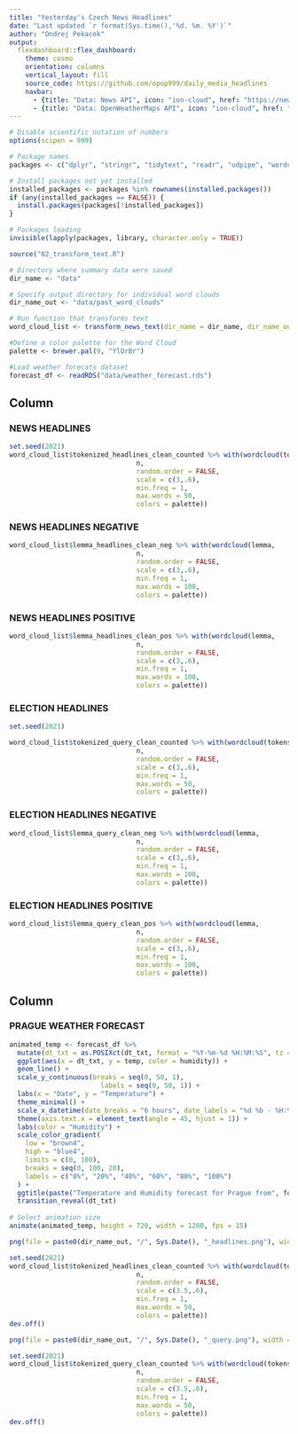 ```yaml
---
title: "Yesterday's Czech News Headlines"
date: "Last updated `r format(Sys.time(),'%d. %m. %Y')`"
author: "Ondrej Pekacek"
output: 
  flexdashboard::flex_dashboard:
    theme: cosmo
    orientation: columns
    vertical_layout: fill
    source_code: https://github.com/opop999/daily_media_headlines
    navbar:
      - {title: "Data: News API", icon: "ion-cloud", href: "https://newsapi.org/"}
      - {title: "Data: OpenWeatherMaps API", icon: "ion-cloud", href: "https://openweathermap.org/api"}
---
```


```r
# Disable scientific notation of numbers
options(scipen = 999)

# Package names
packages <- c("dplyr", "stringr", "tidytext", "readr", "udpipe", "wordcloud", "gganimate", "gifski")

# Install packages not yet installed
installed_packages <- packages %in% rownames(installed.packages())
if (any(installed_packages == FALSE)) {
  install.packages(packages[!installed_packages])
}

# Packages loading
invisible(lapply(packages, library, character.only = TRUE))

source("02_transform_text.R")

# Directory where summary data were saved
dir_name <- "data"

# Specify output directory for individual word clouds
dir_name_out <- "data/past_word_clouds"

# Run function that transforms text
word_cloud_list <- transform_news_text(dir_name = dir_name, dir_name_out = dir_name_out)

#Define a color palette for the Word Cloud
palette <- brewer.pal(9, "YlOrBr")

#Load weather forecats dataset
forecast_df <- readRDS("data/weather_forecast.rds")

```

Column {.tabset data-width=400}
-----------------------------------------------------------------------

### **NEWS HEADLINES**

```r

set.seed(2021)
word_cloud_list$tokenized_headlines_clean_counted %>% with(wordcloud(tokens, 
                                n, 
                                random.order = FALSE,
                                scale = c(3,.6), 
                                min.freq = 1, 
                                max.words = 50, 
                                colors = palette))

```

### **NEWS HEADLINES NEGATIVE**

```r
word_cloud_list$lemma_headlines_clean_neg %>% with(wordcloud(lemma, 
                                n, 
                                random.order = FALSE,
                                scale = c(3,.6), 
                                min.freq = 1, 
                                max.words = 100, 
                                colors = palette))

```

### **NEWS HEADLINES POSITIVE**

```r
word_cloud_list$lemma_headlines_clean_pos %>% with(wordcloud(lemma, 
                                n, 
                                random.order = FALSE,
                                scale = c(3,.6), 
                                min.freq = 1, 
                                max.words = 100, 
                                colors = palette))

```

### **ELECTION HEADLINES**
```r
set.seed(2021)

word_cloud_list$tokenized_query_clean_counted %>% with(wordcloud(tokens, 
                                n, 
                                random.order = FALSE,
                                scale = c(3,.6), 
                                min.freq = 1, 
                                max.words = 50, 
                                colors = palette))
```

### **ELECTION HEADLINES NEGATIVE**

```r
word_cloud_list$lemma_query_clean_neg %>% with(wordcloud(lemma, 
                                n, 
                                random.order = FALSE,
                                scale = c(3,.6), 
                                min.freq = 1, 
                                max.words = 100, 
                                colors = palette))

```

### **ELECTION HEADLINES POSITIVE**

```r
word_cloud_list$lemma_query_clean_pos %>% with(wordcloud(lemma, 
                                n, 
                                random.order = FALSE,
                                scale = c(3,.6), 
                                min.freq = 1, 
                                max.words = 100, 
                                colors = palette))

```

Column {data-width=600}
-----------------------------------------------------------------------

### **PRAGUE WEATHER FORECAST**

```r
animated_temp <- forecast_df %>%
  mutate(dt_txt = as.POSIXct(dt_txt, format = "%Y-%m-%d %H:%M:%S", tz = Sys.timezone())) %>%
  ggplot(aes(x = dt_txt, y = temp, color = humidity)) +
  geom_line() +
  scale_y_continuous(breaks = seq(0, 50, 1),
                       labels = seq(0, 50, 1)) +
  labs(x = "Date", y = "Temperature") +
  theme_minimal() +
  scale_x_datetime(date_breaks = "6 hours", date_labels = "%d %b - %H:%M") +
  theme(axis.text.x = element_text(angle = 45, hjust = 1)) +
  labs(color = "Humidity") +
  scale_color_gradient(
    low = "brown4",
    high = "blue4",
    limits = c(0, 100),
    breaks = seq(0, 100, 20),
    labels = c("0%", "20%", "40%", "60%", "80%", "100%")
  ) +
  ggtitle(paste("Temperature and Humidity forecast for Prague from", format(Sys.Date(),'%d.%m.%Y'), "to", format(Sys.Date() + 5,'%d.%m.%Y'))) +
  transition_reveal(dt_txt)
  
# Select animation size
animate(animated_temp, height = 720, width = 1280, fps = 15)

```

```r
png(file = paste0(dir_name_out, "/", Sys.Date(), "_headlines.png"), width = 600, height = 600)

set.seed(2021)
word_cloud_list$tokenized_headlines_clean_counted %>% with(wordcloud(tokens, 
                                n, 
                                random.order = FALSE,
                                scale = c(3.5,.6), 
                                min.freq = 1, 
                                max.words = 50, 
                                colors = palette))
dev.off()

png(file = paste0(dir_name_out, "/", Sys.Date(), "_query.png"), width = 600, height = 600)

set.seed(2021)
word_cloud_list$tokenized_query_clean_counted %>% with(wordcloud(tokens, 
                                n, 
                                random.order = FALSE,
                                scale = c(3.5,.6), 
                                min.freq = 1, 
                                max.words = 50, 
                                colors = palette))
dev.off()
```
